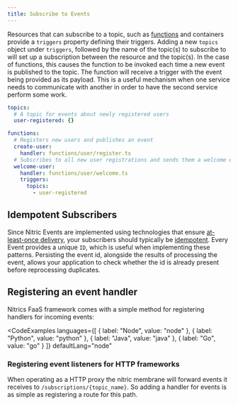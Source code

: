 ```yaml
---
title: Subscribe to Events
---
```


Resources that can subscribe to a topic, such as [functions](/docs/intro/concepts/compute) and containers provide a `triggers` property defining their triggers. Adding a new `topics` object under `triggers`, followed by the name of the topic(s) to subscribe to will set up a subscription between the resource and the topic(s). In the case of functions, this causes the function to be invoked each time a new event is published to the topic. The function will receive a trigger with the event being provided as its payload. This is a useful mechanism when one service needs to communicate with another in order to have the second service perform some work.

```yaml
topics:
  # A topic for events about newly registered users
  user-registered: {}

functions:
  # Registers new users and publishes an event
  create-user:
    handler: functions/user/register.ts
  # Subscribes to all new user registrations and sends them a welcome email
  welcome-user:
    handler: functions/user/welcome.ts
    triggers:
      topics:
        - user-registered
```

## Idempotent Subscribers

Since Nitric Events are implemented using technologies that ensure [at-least-once delivery](./#at-least-once-delivery), your subscribers should typically be [idempotent](https://en.wikipedia.org/wiki/Idempotence#Computer_science_meaning). Every Event provides a unique `ID`, which is useful when implementing these patterns. Persisting the event id, alongside the results of processing the event, allows your application to check whether the id is already present before reprocessing duplicates.

## Registering an event handler

Nitrics FaaS framework comes with a simple method for registering handlers for incoming events:

<CodeExamples
  languages={[
	{
		label: "Node",
		value: "node"
	},
	{
		label: "Python",
		value: "python"
	},
	{
		label: "Java",
		value: "java"
	},
	{
		label: "Go",
		value: "go"
	}
	]}
	defaultLang="node"
>

<CodeSnippet snippet="nitrictech/node-sdk/examples/faas/events.ts" />

<CodeSnippet snippet="nitrictech/python-sdk/examples/faas/events.py" />

<CodeSnippet snippet="nitrictech/java-sdk/src/test/java/examples/faas/Events.java" />

<CodeSnippet snippet="nitrictech/go-sdk/examples/faas/events.go" />

</CodeExamples>

### Registering event listeners for HTTP frameworks

When operating as a HTTP proxy the nitric membrane will forward events it receives to `/subscriptions/{topic_name}`. So adding a handler for events is as simple as registering a route for this path.
